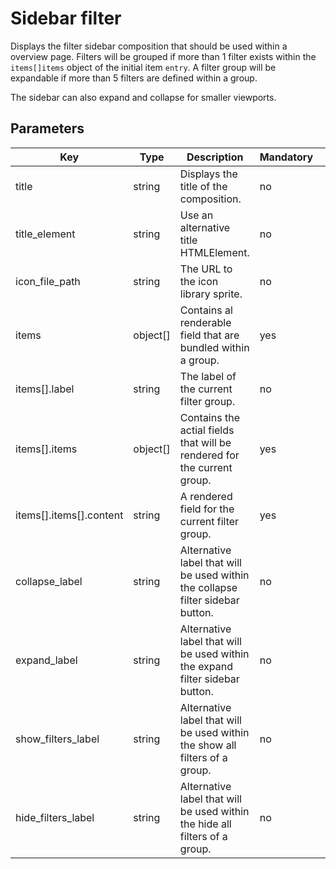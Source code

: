 # Sidebar filter

Displays the filter sidebar composition that should be used within a overview page.
Filters will be grouped if more than 1 filter exists within the `items[]items` object of the initial item `entry`.
A filter group will be expandable if more than 5 filters are defined within a group.

The sidebar can also expand and collapse for smaller viewports.

## Parameters

| Key                     | Type     | Description                                                                    | Mandatory |     |
| ----------------------- | -------- | ------------------------------------------------------------------------------ | --------- | --- |
| title                   | string   | Displays the title of the composition.                                         | no        |     |
| title_element           | string   | Use an alternative title HTMLElement.                                          | no        |     |
| icon_file_path          | string   | The URL to the icon library sprite.                                            | no        |     |
| items                   | object[] | Contains al renderable field that are bundled within a group.                  | yes       |     |
| items[].label           | string   | The label of the current filter group.                                         | no        |     |
| items[].items           | object[] | Contains the actial fields that will be rendered for the current group.        | yes       |     |
| items[].items[].content | string   | A rendered field for the current filter group.                                 | yes       |     |
| collapse_label          | string   | Alternative label that will be used within the collapse filter sidebar button. | no        |     |
| expand_label            | string   | Alternative label that will be used within the expand filter sidebar button.   | no        |     |
| show_filters_label      | string   | Alternative label that will be used within the show all filters of a group.    | no        |     |
| hide_filters_label      | string   | Alternative label that will be used within the hide all filters of a group.    | no        |     |
